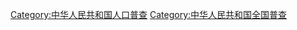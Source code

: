 {{Catmore}}

[[Category:中华人民共和国人口普查|Category:中华人民共和国人口普查]]
[[Category:中华人民共和国全国普查|Category:中华人民共和国全国普查]]